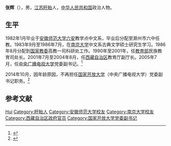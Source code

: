 {{Otheruses|other=名为张辉的其它人物|张辉}}
'''张辉'''（{{bd|1954年|9月||}}），男，[[江苏|江苏]][[盱眙|盱眙]]人，[[中华人民共和国|中华人民共和国]]政治人物。

== 生平 ==
1982年1月毕业于[[安徽师范大学|安徽师范大学]][[六安|六安]]教学点中文系，毕业后分配至滁州市六中任教。1983年9月至1986年7月，在[[南京大学|南京大学]]中文系古典文学硕士研究生学习。1986年8月分配到[[国家教委|国家教委]]高教一司科研处工作。1990年至2001年，任[[中华人民共和国教育部|教育部]]民族教育司处长。2001年7月至2004年8月，任[[西藏自治区|西藏自治区]]教育厅副厅长。2005年7月，任[[中央广播电视大学|中央广播电视大学]]党委副书记。<ref>{{cite web|url=https://ccc.wxc.edu.cn/2012/1008/c632a21706/page.htm|title=中央广播电视大学党委副书记张晖|publisher=皖西学院文化与传媒学院|date=2012-10-08|accessdate=2021-03-26}}</ref>

2014年10月，因年龄原因，不再担任[[国家开放大学|国家开放大学]]（中央广播电视大学）党委副书记职务。<ref>{{cite news|url=http://old.moe.gov.cn//publicfiles/business/htmlfiles/moe/moe_673/201504/xxgk_185463.html|title=中共教育部党组关于张辉同志免职的通知|publisher=中华人民共和国教育部|date=2015-01-26|accessdate=2021-03-26|archive-date=2021-06-15|archive-url=https://web.archive.org/web/20210615061333/http://old.moe.gov.cn/publicfiles/business/htmlfiles/moe/moe_673/201504/xxgk_185463.html}}</ref>

== 参考文献 ==
{{Reflist}}
{{中国人物小作品}}
{{DEFAULTSORT:Zhang张}}
[[Category:张姓|Hui]]
[[Category:盱眙人|Category:盱眙人]]
[[Category:安徽师范大学校友|Category:安徽师范大学校友]]
[[Category:南京大学校友|Category:南京大学校友]]
[[Category:西藏自治区政府官员|Category:西藏自治区政府官员]]
[[Category:国家开放大学党委副书记|Category:国家开放大学党委副书记]]